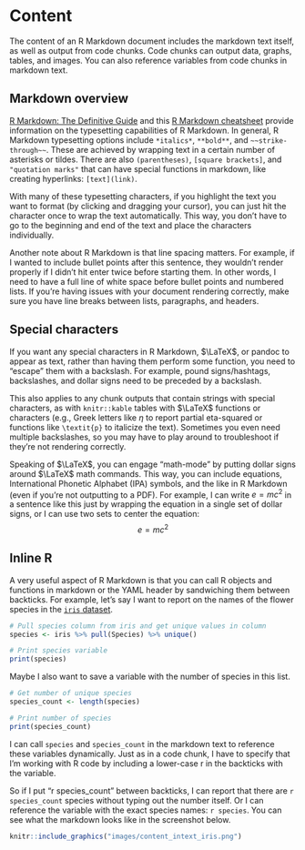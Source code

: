 # Content {#content}

The content of an R Markdown document includes the markdown text itself, as well as output from code chunks. Code chunks can output data, graphs, tables, and images. You can also reference variables from code chunks in markdown text.

## Markdown overview

[R Markdown: The Definitive Guide](https://bookdown.org/yihui/rmarkdown/markdown-syntax.html) and this [R Markdown cheatsheet](https://rstudio.com/wp-content/uploads/2015/02/rmarkdown-cheatsheet.pdf) provide information on the typesetting capabilities of R Markdown. In general, R Markdown typesetting options include `*italics*`, `**bold**`, and `~~strike-through~~`. These are achieved by wrapping text in a certain number of asterisks or tildes. There are also `(parentheses)`, `[square brackets]`, and `"quotation marks"` that can have special functions in markdown, like creating hyperlinks: `[text](link)`.

With many of these typesetting characters, if you highlight the text you want to format (by clicking and dragging your cursor), you can just hit the character once to wrap the text automatically. This way, you don't have to go to the beginning and end of the text and place the characters individually.

Another note about R Markdown is that line spacing matters. For example, if I wanted to include bullet points after this sentence, they wouldn't render properly if I didn't hit enter twice before starting them. In other words, I need to have a full line of white space before bullet points and numbered lists. If you're having issues with your document rendering correctly, make sure you have line breaks between lists, paragraphs, and headers.

## Special characters

If you want any special characters in R Markdown, $\LaTeX$, or pandoc to appear as text, rather than having them perform some function, you need to "escape" them with a backslash. For example, pound signs/hashtags, backslashes, and dollar signs need to be preceded by a backslash. 

This also applies to any chunk outputs that contain strings with special characters, as with `knitr::kable` tables with $\LaTeX$ functions or characters (e.g., Greek letters like $\eta$ to report partial eta-squared or functions like `\textit{p}` to italicize the text). Sometimes you even need multiple backslashes, so you may have to play around to troubleshoot if they're not rendering correctly.

Speaking of $\LaTeX$, you can engage "math-mode" by putting dollar signs around $\LaTeX$ math commands. This way, you can include equations, International Phonetic Alphabet (IPA) symbols, and the like in R Markdown (even if you're not outputting to a PDF). For example, I can write $e = mc^2$ in a sentence like this just by wrapping the equation in a single set of dollar signs, or I can use two sets to center the equation: $$e = mc^2$$

## Inline R {#rintext}

A very useful aspect of R Markdown is that you can call R objects and functions in markdown or the YAML header by sandwiching them between backticks. For example, let's say I want to report on the names of the flower species in the [`iris` dataset](https://archive.ics.uci.edu/ml/datasets/iris).

```r
# Pull species column from iris and get unique values in column
species <- iris %>% pull(Species) %>% unique()

# Print species variable
print(species)
```

Maybe I also want to save a variable with the number of species in this list.

```r
# Get number of unique species
species_count <- length(species)

# Print number of species
print(species_count)
```

I can call `species` and `species_count` in the markdown text to reference these variables dynamically. Just as in a code chunk, I have to specify that I'm working with R code by including a lower-case r in the backticks with the variable. 

So if I put "r species_count" between backticks, I can report that there are `r species_count` species without typing out the number itself. Or I can reference the variable with the exact species names: `r species`. You can see what the markdown looks like in the screenshot below.

```r
knitr::include_graphics("images/content_intext_iris.png")
```